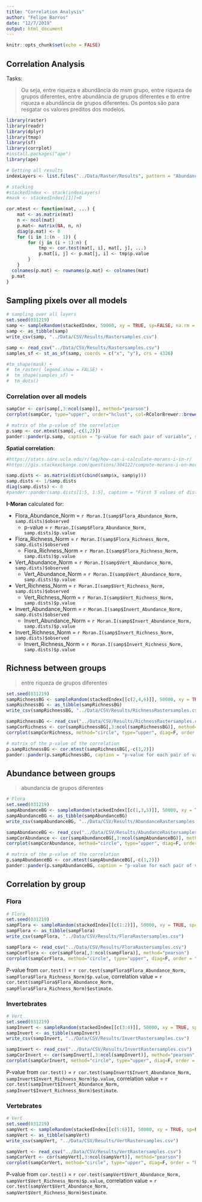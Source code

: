 ```yaml
---
title: "Correlation Analysis"
author: "Felipe Barros"
date: "12/7/2019"
output: html_document
---
```


```r
knitr::opts_chunk$set(echo = FALSE)
```

## Correlation Analysis

Tasks:  

> Ou seja, entre riqueza e abundância do msm grupo, entre riqueza de grupos diferentes, entre abundância de grupos diferentes e tb entre riqueza e abundância de grupos diferentes. Os pontos são para resgatar os valores preditos dos modelos.

```r
library(raster)
library(readr)
library(dplyr)
library(tmap)
library(sf)
library(corrplot)
#install.packages("ape") 
library(ape)
```
```r
# Getting all results
indexLayers <- list.files("../Data/Raster/Results", pattern = "Abundance_Norm.tif$|ness_Norm.tif$", recursive = TRUE, full.names = TRUE)

# stacking
#stackedIndex <- stack(indexLayers)
#mask <- stackedIndex[[1]]>0

cor.mtest <- function(mat, ...) {
    mat <- as.matrix(mat)
    n <- ncol(mat)
    p.mat<- matrix(NA, n, n)
    diag(p.mat) <- 0
    for (i in 1:(n - 1)) {
        for (j in (i + 1):n) {
            tmp <- cor.test(mat[, i], mat[, j], ...)
            p.mat[i, j] <- p.mat[j, i] <- tmp$p.value
        }
    }
  colnames(p.mat) <- rownames(p.mat) <- colnames(mat)
  p.mat
}

```

## Sampling pixels over all models  

```r
# sampling over all layers
set.seed(031219)
samp <- sampleRandom(stackedIndex, 50000, xy = TRUE, sp=FALSE, na.rm = TRUE)
samp <- as_tibble(samp)
write_csv(samp, "../Data/CSV/Results/Rastersamples.csv")
```

```r
samp <- read_csv("../Data/CSV/Results/Rastersamples.csv")
samples_sf <- st_as_sf(samp, coords = c("x", "y"), crs = 4326)

#tm_shape(mask) +
#  tm_raster( legend.show = FALSE) +
#  tm_shape(samples_sf) + 
#  tm_dots()

```  

### Correlation over all models  

```r
sampCor <- cor(samp[,3:ncol(samp)], method="pearson")
corrplot(sampCor, type="upper", order="hclust", col=RColorBrewer::brewer.pal(n=8, name="RdYlBu"), cl.align.text = "l", addCoef.col = "black")
```  

```r
# matrix of the p-value of the correlation
p.samp <- cor.mtest(samp[,-c(1,2)])
pander::pander(p.samp, caption = "p-value for each pair of variable", split.tables	= Inf, style = 'rmarkdown')
```


**Spatial correlation**:  

```r
#https://stats.idre.ucla.edu/r/faq/how-can-i-calculate-morans-i-in-r/
#https://gis.stackexchange.com/questions/304122/compute-morans-i-on-more-than-one-attribute

```

```r
samp.dists <- as.matrix(dist(cbind(samp$x, samp$y)))
samp.dists <- 1/samp.dists
diag(samp.dists) <- 0
#pander::pander(samp.dists[1:5, 1:5], caption = "First 5 values of distances in degree")
```  

**I-Moran** calculated for:  

* Flora_Abundance_Norm = `r Moran.I(samp$Flora_Abundance_Norm, samp.dists)$observed`  
  * p-value = `r Moran.I(samp$Flora_Abundance_Norm, samp.dists)$p.value`  
* Flora_Richness_Norm = `r Moran.I(samp$Flora_Richness_Norm, samp.dists)$observed`  
  * Flora_Richness_Norm = `r Moran.I(samp$Flora_Richness_Norm, samp.dists)$p.value`   
* Vert_Abundance_Norm = `r Moran.I(samp$Vert_Abundance_Norm, samp.dists)$observed`   
  * Vert_Abundance_Norm = `r Moran.I(samp$Vert_Abundance_Norm, samp.dists)$p.value`  
* Vert_Richness_Norm = `r Moran.I(samp$Vert_Richness_Norm, samp.dists)$observed`  
  * Vert_Richness_Norm = `r Moran.I(samp$Vert_Richness_Norm, samp.dists)$p.value`  
* Invert_Abundance_Norm = `r Moran.I(samp$Invert_Abundance_Norm, samp.dists)$observed`  
  * Invert_Abundance_Norm = `r Moran.I(samp$Invert_Abundance_Norm, samp.dists)$p.value`  
* Invert_Richness_Norm = `r Moran.I(samp$Invert_Richness_Norm, samp.dists)$observed`  
  * Invert_Richness_Norm = `r Moran.I(samp$Invert_Richness_Norm, samp.dists)$p.value`  

## Richness between groups  

> entre riqueza de grupos diferentes
 
```r
set.seed(031219)
sampRichnessBG <- sampleRandom(stackedIndex[[c(2,4,6)]], 50000, xy = TRUE, sp=FALSE, na.rm = TRUE)
sampRichnessBG <- as_tibble(sampRichnessBG)
write_csv(sampRichnessBG, "../Data/CSV/Results/RichnessRastersamples.csv")
```
```r
sampRichnessBG <- read_csv("../Data/CSV/Results/RichnessRastersamples.csv")
sampCorRichness <- cor(sampRichnessBG[,3:ncol(sampRichnessBG)], method="pearson")
corrplot(sampCorRichness, method="circle", type="upper", diag=F, order = "hclust", col=RColorBrewer::brewer.pal(n=8, name="RdYlBu"), cl.align.text = "l", addCoef.col = "black")
```  

```r
# matrix of the p-value of the correlation
p.sampRichnessBG <- cor.mtest(sampRichnessBG[,-c(1,2)])
pander::pander(p.sampRichnessBG, caption = "p-value for each pair of variable", split.tables	= Inf, style = 'rmarkdown')
```

## Abundance between groups  

> abundancia de grupos diferentes
 
```r
# Flora 
set.seed(031219)
sampAbundanceBG <- sampleRandom(stackedIndex[[c(1,3,5)]], 50000, xy = TRUE, sp=FALSE, na.rm = TRUE)
sampAbundanceBG <- as_tibble(sampAbundanceBG)
write_csv(sampAbundanceBG, "../Data/CSV/Results/AbundanceRastersamples.csv")
```
```r
sampAbundanceBG <- read_csv("../Data/CSV/Results/AbundanceRastersamples.csv")
sampCorAbundance <- cor(sampAbundanceBG[,3:ncol(sampAbundanceBG)], method="pearson")
corrplot(sampCorAbundance, method="circle", type="upper", diag=F, order = "hclust", col=RColorBrewer::brewer.pal(n=8, name="RdYlBu"), cl.align.text = "l", addCoef.col = "black")
```  

```r
# matrix of the p-value of the correlation
p.sampAbundanceBG <- cor.mtest(sampAbundanceBG[,-c(1,2)])
pander::pander(p.sampAbundanceBG, caption = "p-value for each pair of variable", split.tables	= Inf, style = 'rmarkdown')
```

## Correlation by group

### Flora  

```r
# Flora 
set.seed(031219)
sampFlora <- sampleRandom(stackedIndex[[c(1:2)]], 50000, xy = TRUE, sp=FALSE, na.rm = TRUE)
sampFlora <- as_tibble(sampFlora)
write_csv(sampFlora, "../Data/CSV/Results/FloraRastersamples.csv")
```
```r
sampFlora <- read_csv("../Data/CSV/Results/FloraRastersamples.csv")
sampCorFlora <- cor(sampFlora[,3:ncol(sampFlora)], method="pearson")
corrplot(sampCorFlora, method="circle", type="upper", diag=F, order = "hclust", col=RColorBrewer::brewer.pal(n=8, name="RdYlBu"), cl.align.text = "l", addCoef.col = "black")
```  

P-value from `cor.test()` = `r cor.test(sampFlora$Flora_Abundance_Norm, sampFlora$Flora_Richness_Norm)$p.value`, correlation value = `r cor.test(sampFlora$Flora_Abundance_Norm, sampFlora$Flora_Richness_Norm)$estimate`.  

### Invertebrates  

```r
# Vert
set.seed(031219)
sampInvert <- sampleRandom(stackedIndex[[c(3:4)]], 50000, xy = TRUE, sp=FALSE, na.rm = TRUE)
sampInvert <- as_tibble(sampInvert)
write_csv(sampInvert, "../Data/CSV/Results/InvertRastersamples.csv")
```
```r
sampInvert <- read_csv("../Data/CSV/Results/InvertRastersamples.csv")
sampCorInvert <- cor(sampInvert[,3:ncol(sampInvert)], method="pearson")
corrplot(sampCorInvert, method="circle", type="upper", diag=F, order = "hclust", col=RColorBrewer::brewer.pal(n=8, name="RdYlBu"), cl.align.text = "l", addCoef.col = "black")
```  

P-value from `cor.test()` = `r cor.test(sampInvert$Invert_Abundance_Norm, sampInvert$Invert_Richness_Norm)$p.value`, correlation value = `r cor.test(sampInvert$Invert_Abundance_Norm, sampInvert$Invert_Richness_Norm)$estimate`.   

### Vertebrates  

```r
# Vert
set.seed(031219)
sampVert <- sampleRandom(stackedIndex[[c(5:6)]], 50000, xy = TRUE, sp=FALSE, na.rm = TRUE)
sampVert <- as_tibble(sampVert)
write_csv(sampVert, "../Data/CSV/Results/VertRastersamples.csv")
```
```r
sampVert <- read_csv("../Data/CSV/Results/VertRastersamples.csv")
sampCorVert <- cor(sampVert[,3:ncol(sampVert)], method="pearson")
corrplot(sampCorVert, method="circle", type="upper", diag=F, order = "hclust", col=RColorBrewer::brewer.pal(n=8, name="RdYlBu"), cl.align.text = "l", addCoef.col = "black")
```  

P-value from `cor.test()` = `r cor.test(sampVert$Vert_Abundance_Norm, sampVert$Vert_Richness_Norm)$p.value`, correlation value = `r cor.test(sampVert$Vert_Abundance_Norm, sampVert$Vert_Richness_Norm)$estimate`.   
